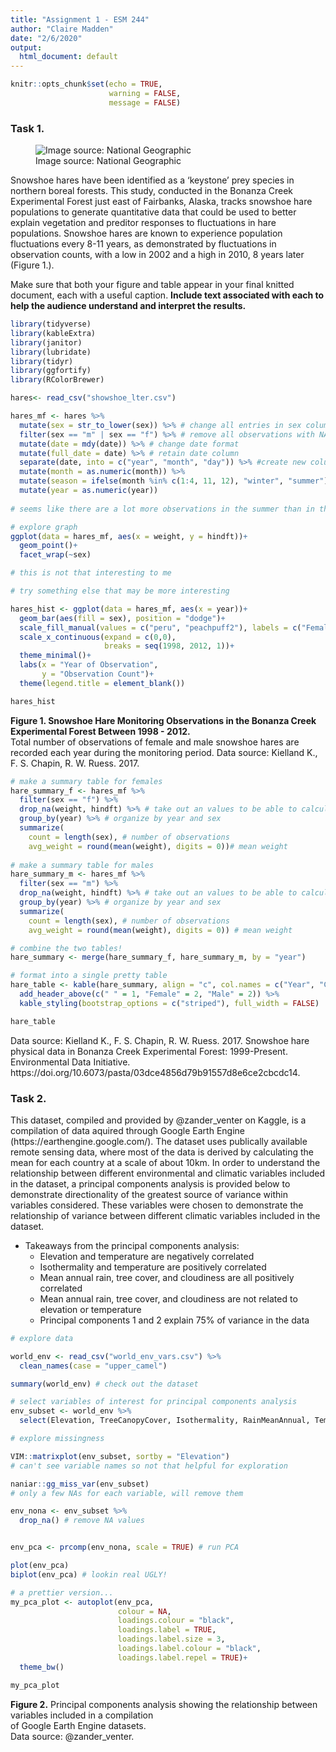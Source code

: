 ```yaml
---
title: "Assignment 1 - ESM 244"
author: "Claire Madden"
date: "2/6/2020"
output:
  html_document: default
---
```


```r
knitr::opts_chunk$set(echo = TRUE, 
                      warning = FALSE,
                      message = FALSE)
```

### Task 1. 

![Image source: National Geographic](81736.jpg)

Snowshoe hares have been identified as a 'keystone' prey species in northern boreal forests. This study, conducted in the Bonanza Creek Experimental Forest just east of Fairbanks, Alaska, tracks snowshoe hare populations to generate quantitative data that could be used to better explain vegetation and preditor responses to fluctuations in hare populations. Snowshoe hares are known to experience population fluctuations every 8-11 years, as demonstrated by fluctuations in observation counts, with a low in 2002 and a high in 2010, 8 years later (Figure 1.). 


Make sure that both your figure and table appear in your final knitted document, each with a useful caption. **Include text associated with each to help the audience understand and interpret the results.**


```r

library(tidyverse)
library(kableExtra)
library(janitor)
library(lubridate)
library(tidyr)
library(ggfortify)
library(RColorBrewer)

hares<- read_csv("showshoe_lter.csv") 

hares_mf <- hares %>% 
  mutate(sex = str_to_lower(sex)) %>% # change all entries in sex column to lower case
  filter(sex == "m" | sex == "f") %>% # remove all observations with NA or ? in sex
  mutate(date = mdy(date)) %>% # change date format
  mutate(full_date = date) %>% # retain date column
  separate(date, into = c("year", "month", "day")) %>% #create new columns with parsed date info
  mutate(month = as.numeric(month)) %>% 
  mutate(season = ifelse(month %in% c(1:4, 11, 12), "winter", "summer")) %>% # organize months into "summer" and "winter"
  mutate(year = as.numeric(year))
  
# seems like there are a lot more observations in the summer than in the winter so maybe not an interesting thing to use for visualization

# explore graph
ggplot(data = hares_mf, aes(x = weight, y = hindft))+
  geom_point()+
  facet_wrap(~sex)

# this is not that interesting to me


```

```r

# try something else that may be more interesting

hares_hist <- ggplot(data = hares_mf, aes(x = year))+
  geom_bar(aes(fill = sex), position = "dodge")+
  scale_fill_manual(values = c("peru", "peachpuff2"), labels = c("Female", "Male"))+
  scale_x_continuous(expand = c(0,0),
                     breaks = seq(1998, 2012, 1))+
  theme_minimal()+
  labs(x = "Year of Observation",
       y = "Observation Count")+
  theme(legend.title = element_blank())

hares_hist


```
        
**Figure 1. Snowshoe Hare Monitoring Observations in the Bonanza Creek Experimental Forest Between 1998 - 2012.**        
Total number of observations of female and male snowshoe hares are recorded each year during the monitoring period. 
Data source: Kielland K., F. S. Chapin, R. W. Ruess. 2017.




```r

# make a summary table for females
hare_summary_f <- hares_mf %>% 
  filter(sex == "f") %>% 
  drop_na(weight, hindft) %>% # take out an values to be able to calculate mean
  group_by(year) %>% # organize by year and sex
  summarize(
    count = length(sex), # number of observations
    avg_weight = round(mean(weight), digits = 0))# mean weight
    
# make a summary table for males
hare_summary_m <- hares_mf %>% 
  filter(sex == "m") %>% 
  drop_na(weight, hindft) %>% # take out an values to be able to calculate mean
  group_by(year) %>% # organize by year and sex
  summarize(
    count = length(sex), # number of observations
    avg_weight = round(mean(weight), digits = 0)) # mean weight

# combine the two tables!
hare_summary <- merge(hare_summary_f, hare_summary_m, by = "year")

# format into a single pretty table
hare_table <- kable(hare_summary, align = "c", col.names = c("Year", "Count", "Average Weight (g)", "Count", "Average Weight (g)"), caption = "Table 1. Sumamry Statistics for Snowshoe Hare Monitoring Observations at Bonanza Creek Experimental Forest Between 1998 - 2012. Annual observation counts and average weight of female and male snowshoe hares are reported for each of the years during the monitoring period") %>% 
  add_header_above(c(" " = 1, "Female" = 2, "Male" = 2)) %>% 
  kable_styling(bootstrap_options = c("striped"), full_width = FALSE)

hare_table

```

Data source: Kielland K., F. S. Chapin, R. W. Ruess. 2017. Snowshoe hare physical data in Bonanza Creek Experimental Forest: 1999-Present. Environmental Data Initiative. https://doi.org/10.6073/pasta/03dce4856d79b91557d8e6ce2cbcdc14. 




### Task 2. 

This dataset, compiled and provided by @zander_venter on Kaggle, is a compilation of data aquired through Google Earth Engine (https://earthengine.google.com/). The dataset uses publically available remote sensing data, where most of the data is derived by calculating the mean for each country at a scale of about 10km. In order to understand the relationship between different environmental and climatic variables included in the dataset, a principal components analysis is provided below to demonstrate directionality of the greatest source of variance within variables considered. These variables were chosen to demonstrate the relationship of variance between different climatic variables included in the dataset. 

* Takeaways from the principal components analysis:
    + Elevation and temperature are negatively correlated
    + Isothermality and temperature are positively correlated
    + Mean annual rain, tree cover, and cloudiness are all positively correlated
    + Mean annual rain, tree cover, and cloudiness are not related to elevation or temperature
    + Principal components 1 and 2 explain 75% of variance in the data



```r
# explore data

world_env <- read_csv("world_env_vars.csv") %>% 
  clean_names(case = "upper_camel")

summary(world_env) # check out the dataset


```


```r
# select variables of interest for principal components analysis
env_subset <- world_env %>% 
  select(Elevation, TreeCanopyCover, Isothermality, RainMeanAnnual, TempMeanAnnual, Cloudiness) 

# explore missingness

VIM::matrixplot(env_subset, sortby = "Elevation")
# can't see variable names so not that helpful for exploration

naniar::gg_miss_var(env_subset)
# only a few NAs for each variable, will remove them

env_nona <- env_subset %>% 
  drop_na() # remove NA values


env_pca <- prcomp(env_nona, scale = TRUE) # run PCA

plot(env_pca)
biplot(env_pca) # lookin real UGLY! 


```


```r
# a prettier version...
my_pca_plot <- autoplot(env_pca,
                        colour = NA,
                        loadings.colour = "black",
                        loadings.label = TRUE,
                        loadings.label.size = 3,
                        loadings.label.colour = "black",
                        loadings.label.repel = TRUE)+
  theme_bw()

my_pca_plot

```

**Figure 2.** Principal components analysis showing the relationship between variables included in a compilation        
of Google Earth Engine datasets.       
Data source: @zander_venter.